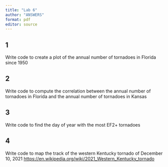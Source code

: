 ```yaml
---
title: "Lab 6"
author: "ANSWERS"
format: pdf
editor: source
---
```


## 1 
Write code to create a plot of the annual number of tornadoes in Florida since 1950

## 2
Write code to compute the correlation between the annual number of tornadoes in Florida and the annual number of tornadoes in Kansas

## 3
Write code to find the day of year with the most EF2+ tornadoes

## 4
Write code to map the track of the western Kentucky tornado of December 10, 2021 <https://en.wikipedia.org/wiki/2021_Western_Kentucky_tornado>

